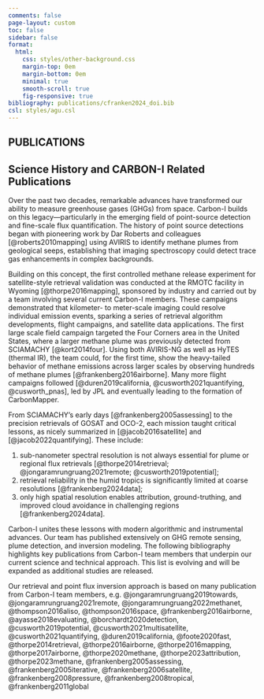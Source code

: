 ```yaml
---
comments: false
page-layout: custom
toc: false
sidebar: false
format:
  html:
    css: styles/other-background.css  
    margin-top: 0em
    margin-bottom: 0em
    minimal: true
    smooth-scroll: true
    fig-responsive: true
bibliography: publications/cfranken2024_doi.bib
csl: styles/agu.csl
---
```


:::: {.hero-small .hero-gradient .hero-publications}
::: {.container}
# **PUBLICATIONS**
:::
::::


:::: {.container}
::: {.about .px-md-7 .py-5} 
# Science History and CARBON-I Related Publications

Over the past two decades, remarkable advances have transformed our ability to measure greenhouse gases (GHGs) from space. Carbon-I builds on this legacy—particularly in the emerging field of point-source detection and fine-scale flux quantification. The history of point source detections  began with pioneering work by Dar Roberts and colleagues [@roberts2010mapping] using AVIRIS to identify methane plumes from geological seeps, establishing that imaging spectroscopy could detect trace gas enhancements in complex backgrounds. 

Building on this concept, the first controlled methane release experiment for satellite-style retrieval validation was conducted at the RMOTC facility in Wyoming [@thorpe2016mapping], sponsored by industry and carried out by a team involving several current Carbon-I members. These campaigns demonstrated that kilometer- to meter-scale imaging could resolve individual emission events, sparking a series of retrieval algorithm developments, flight campaigns, and satellite data applications. The first large scale field campaign targeted the Four Corners area in the United States, where a larger methane plume was previously detected from SCIAMACHY [@kort2014four]. Using both AVIRIS-NG as well as HyTES (thermal IR), the team could, for the first time, show the heavy-tailed behavior of methane emissions across larger scales by observing hundreds of methane plumes [@frankenberg2016airborne]. Many more flight campaigns followed [@duren2019california, @cusworth2021quantifying, @cusworth_pnas], led by JPL and eventually leading to the formation of CarbonMapper.

From SCIAMACHY’s early days [@frankenberg2005assessing] to the precision retrievals of GOSAT and OCO-2, each mission taught critical lessons, as nicely summarized in [@jacob2016satellite] and [@jacob2022quantifying]. These include:  

1. sub-nanometer spectral resolution is not always essential for plume or regional flux retrievals [@thorpe2014retrieval; @jongaramrungruang2021remote; @cusworth2019potential];  
2. retrieval reliability in the humid tropics is significantly limited at coarse resolutions [@frankenberg2024data];  
3. only high spatial resolution enables attribution, ground-truthing, and improved cloud avoidance in challenging regions [@frankenberg2024data].

Carbon-I unites these lessons with modern algorithmic and instrumental advances. Our team has published extensively on GHG remote sensing, plume detection, and inversion modeling. The following bibliography highlights key publications from Carbon-I team members that underpin our current science and technical approach. This list is evolving and will be expanded as additional studies are released.


 Our retrieval and point flux inversion approach is based on many publication from Carbon-I team members, e.g. @jongaramrungruang2019towards, @jongaramrungruang2021remote, @jongaramrungruang2022methanet, @thompson2016aliso, @thompson2016space, @frankenberg2016airborne, @ayasse2018evaluating, @borchardt2020detection, @cusworth2019potential, @cusworth2021multisatellite, @cusworth2021quantifying, @duren2019california, @foote2020fast, @thorpe2014retrieval, @thorpe2016airborne, @thorpe2016mapping, @thorpe2017airborne, @thorpe2020methane, @thorpe2023attribution, @thorpe2023methane, @frankenberg2005assessing, @frankenberg2005iterative, @frankenberg2006satellite, @frankenberg2008pressure, @frankenberg2008tropical, @frankenberg2011global 

:::
::::